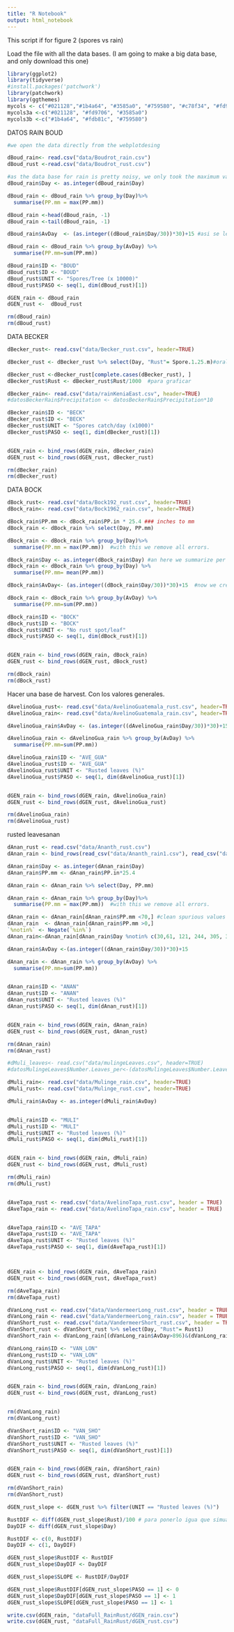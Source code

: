 ```yaml
---
title: "R Notebook"
output: html_notebook
---
```


This script if for figure 2 (spores vs rain)

Load the file with all the data bases. (I am going to make a big data base, and only download this one)

```r

library(ggplot2)
library(tidyverse)
#install.packages('patchwork')
library(patchwork)
library(ggthemes)
mycols <- c("#021128","#1b4a64", "#3585a0", "#759580", "#c78f34", "#fd9706","#fdb81c","#fbdb30")
mycols3a <-c("#021128", "#fd9706", "#3585a0")
mycols3b <-c("#1b4a64", "#fdb81c", "#759580")
```

DATOS RAIN BOUD

```r
#we open the data directly from the webplotdesing

dBoud_rain<- read.csv("data/Boudrot_rain.csv")
dBoud_rust <-read.csv("data/Boudrot_rust.csv")

#as the data base for rain is pretty noisy, we only took the maximum values and remove the first and last value that correpond to the axis
dBoud_rain$Day <- as.integer(dBoud_rain$Day) 

dBoud_rain <- dBoud_rain %>% group_by(Day)%>% 
  summarise(PP.mm = max(PP.mm))

dBoud_rain <-head(dBoud_rain, -1)
dBoud_rain <-tail(dBoud_rain, -1)

dBoud_rain$AvDay  <- (as.integer((dBoud_rain$Day/30))*30)+15 #asi se le pone el mes

dBoud_rain <- dBoud_rain %>% group_by(AvDay) %>%
  summarise(PP.mm=sum(PP.mm))

dBoud_rain$ID <- "BOUD"
dBoud_rust$ID <- "BOUD"
dBoud_rust$UNIT <- "Spores/Tree (x 10000)"
dBoud_rust$PASO <- seq(1, dim(dBoud_rust)[1])

dGEN_rain <- dBoud_rain
dGEN_rust <-  dBoud_rust

rm(dBoud_rain)
rm(dBoud_rust)
```

DATA BECKER
```r
dBecker_rust<- read.csv("data/Becker_rust.csv", header=TRUE)

dBecker_rust <- dBecker_rust %>% select(Day, "Rust"= Spore.1.25.m)#orale, asi puedes se

dBecker_rust <-dBecker_rust[complete.cases(dBecker_rust), ]
dBecker_rust$Rust <- dBecker_rust$Rust/1000  #para graficar

dBecker_rain<- read.csv("data/rainKeniaEast.csv", header=TRUE)
#datosBeckerRain$Precipitation <- datosBeckerRain$Precipitation*10

dBecker_rain$ID <- "BECK"
dBecker_rust$ID <- "BECK"
dBecker_rust$UNIT <- "Spores catch/day (x1000)"
dBecker_rust$PASO <- seq(1, dim(dBecker_rust)[1])


dGEN_rain <- bind_rows(dGEN_rain, dBecker_rain)
dGEN_rust <- bind_rows(dGEN_rust, dBecker_rust)

rm(dBecker_rain)
rm(dBecker_rust)
```

DATA BOCK

```r
dBock_rust<- read.csv("data/Bock192_rust.csv", header=TRUE)
dBock_rain<- read.csv("data/Bock1962_rain.csv", header=TRUE)

dBock_rain$PP.mm <- dBock_rain$PP.in * 25.4 ### inches to mm
dBock_rain <- dBock_rain %>% select(Day, PP.mm)

dBock_rain <- dBock_rain %>% group_by(Day)%>% 
  summarise(PP.mm = max(PP.mm))  #with this we remove all errors. 

dBock_rain$Day <- as.integer(dBock_rain$Day) #an here we summarize per day
dBock_rain <- dBock_rain %>% group_by(Day) %>%
  summarise(PP.mm= mean(PP.mm))

dBock_rain$AvDay<- (as.integer((dBock_rain$Day/30))*30)+15  #now we create the average day

dBock_rain <- dBock_rain %>% group_by(AvDay) %>%
  summarise(PP.mm=sum(PP.mm))

dBock_rain$ID <- "BOCK"
dBock_rust$ID <- "BOCK"
dBock_rust$UNIT <- "No rust spot/leaf"
dBock_rust$PASO <- seq(1, dim(dBock_rust)[1])


dGEN_rain <- bind_rows(dGEN_rain, dBock_rain)
dGEN_rust <- bind_rows(dGEN_rust, dBock_rust)

rm(dBock_rain)
rm(dBock_rust)

```
Hacer una base de harvest. Con los valores generales. 
```r
dAvelinoGua_rust<- read.csv("data/AvelinoGuatemala_rust.csv", header=TRUE)
dAvelinoGua_rain<- read.csv("data/AvelinoGuatemala_rain.csv", header=TRUE)

dAvelinoGua_rain$AvDay <- (as.integer((dAvelinoGua_rain$Day/30))*30)+15

dAvelinoGua_rain <- dAvelinoGua_rain %>% group_by(AvDay) %>%
  summarise(PP.mm=sum(PP.mm))

dAvelinoGua_rain$ID <- "AVE_GUA"
dAvelinoGua_rust$ID <- "AVE_GUA"
dAvelinoGua_rust$UNIT <- "Rusted leaves (%)"
dAvelinoGua_rust$PASO <- seq(1, dim(dAvelinoGua_rust)[1])


dGEN_rain <- bind_rows(dGEN_rain, dAvelinoGua_rain)
dGEN_rust <- bind_rows(dGEN_rust, dAvelinoGua_rust)

rm(dAvelinoGua_rain)
rm(dAvelinoGua_rust)

```
rusted leavesanan

```r
dAnan_rust <- read.csv("data/Ananth_rust.csv")
dAnan_rain <- bind_rows(read_csv("data/Ananth_rain1.csv"), read_csv("data/Ananth_rain2.csv"))

dAnan_rain$Day <- as.integer(dAnan_rain$Day)
dAnan_rain$PP.mm <- dAnan_rain$PP.in*25.4

dAnan_rain <- dAnan_rain %>% select(Day, PP.mm)

dAnan_rain <- dAnan_rain %>% group_by(Day)%>% 
  summarise(PP.mm = max(PP.mm))  #with this we remove all errors. 

dAnan_rain <- dAnan_rain[dAnan_rain$PP.mm <70,] #clean spurious values
dAnan_rain  <- dAnan_rain[dAnan_rain$PP.mm >0,] 
`%notin%` <- Negate(`%in%`)
dAnan_rain<-dAnan_rain[dAnan_rain$Day %notin% c(30,61, 121, 244, 305, 335), ]  #lines 

dAnan_rain$AvDay <-(as.integer((dAnan_rain$Day/30))*30)+15

dAnan_rain <- dAnan_rain %>% group_by(AvDay) %>%
  summarise(PP.mm=sum(PP.mm))


dAnan_rain$ID <- "ANAN"
dAnan_rust$ID <- "ANAN"
dAnan_rust$UNIT <- "Rusted leaves (%)"
dAnan_rust$PASO <- seq(1, dim(dAnan_rust)[1])


dGEN_rain <- bind_rows(dGEN_rain, dAnan_rain)
dGEN_rust <- bind_rows(dGEN_rust, dAnan_rust)

rm(dAnan_rain)
rm(dAnan_rust)


```


```r
#dMuli_leaves<- read.csv("data/mulingeLeaves.csv", header=TRUE)
#datosMulingeLeaves$Number.Leaves_per<-(datosMulingeLeaves$Number.Leaves/20)*100

dMuli_rain<- read.csv("data/Mulinge_rain.csv", header=TRUE)
dMuli_rust<- read.csv("data/Mulinge_rust.csv", header=TRUE)

dMuli_rain$AvDay <- as.integer(dMuli_rain$AvDay)


dMuli_rain$ID <- "MULI"
dMuli_rust$ID <- "MULI"
dMuli_rust$UNIT <- "Rusted leaves (%)"
dMuli_rust$PASO <- seq(1, dim(dMuli_rust)[1])


dGEN_rain <- bind_rows(dGEN_rain, dMuli_rain)
dGEN_rust <- bind_rows(dGEN_rust, dMuli_rust)

rm(dMuli_rain)
rm(dMuli_rust)



```


```r
dAveTapa_rust <- read.csv("data/AvelinoTapa_rust.csv", header = TRUE)
dAveTapa_rain <- read.csv("data/AvelinoTapa_rain.csv", header = TRUE)


dAveTapa_rain$ID <- "AVE_TAPA"
dAveTapa_rust$ID <- "AVE_TAPA"
dAveTapa_rust$UNIT <- "Rusted leaves (%)"
dAveTapa_rust$PASO <- seq(1, dim(dAveTapa_rust)[1])



dGEN_rain <- bind_rows(dGEN_rain, dAveTapa_rain)
dGEN_rust <- bind_rows(dGEN_rust, dAveTapa_rust)

rm(dAveTapa_rain)
rm(dAveTapa_rust)


```



```r
dVanLong_rust <- read.csv("data/VandermeerLong_rust.csv", header = TRUE)
dVanLong_rain <- read.csv("data/VandermeerLong_rain.csv", header = TRUE)
dVanShort_rust <- read.csv("data/VandermeerShort_rust.csv", header = TRUE)
dVanShort_rust <- dVanShort_rust %>% select(Day, "Rust"= Rust1)
dVanShort_rain <- dVanLong_rain[(dVanLong_rain$AvDay>896)&(dVanLong_rain$AvDay<1079),]

dVanLong_rain$ID <- "VAN_LON"
dVanLong_rust$ID <- "VAN_LON"
dVanLong_rust$UNIT <- "Rusted leaves (%)"
dVanLong_rust$PASO <- seq(1, dim(dVanLong_rust)[1])


dGEN_rain <- bind_rows(dGEN_rain, dVanLong_rain)
dGEN_rust <- bind_rows(dGEN_rust, dVanLong_rust)


rm(dVanLong_rain)
rm(dVanLong_rust)

dVanShort_rain$ID <- "VAN_SHO"
dVanShort_rust$ID <- "VAN_SHO"
dVanShort_rust$UNIT <- "Rusted leaves (%)"
dVanShort_rust$PASO <- seq(1, dim(dVanShort_rust)[1])


dGEN_rain <- bind_rows(dGEN_rain, dVanShort_rain)
dGEN_rust <- bind_rows(dGEN_rust, dVanShort_rust)

rm(dVanShort_rain)
rm(dVanShort_rust)

```


```r

dGEN_rust_slope <- dGEN_rust %>% filter(UNIT == "Rusted leaves (%)")

RustDIF <- diff(dGEN_rust_slope$Rust)/100 # para ponerlo igua que simuacion
DayDIF <- diff(dGEN_rust_slope$Day)

RustDIF <- c(0, RustDIF)
DayDIF <- c(1, DayDIF)

dGEN_rust_slope$RustDIF <- RustDIF
dGEN_rust_slope$DayDIF <- DayDIF

dGEN_rust_slope$SLOPE <- RustDIF/DayDIF

dGEN_rust_slope$RustDIF[dGEN_rust_slope$PASO == 1] <- 0
dGEN_rust_slope$DayDIF[dGEN_rust_slope$PASO == 1] <- 1
dGEN_rust_slope$SLOPE[dGEN_rust_slope$PASO == 1] <- 1
```

```r
write.csv(dGEN_rain, "dataFull_RainRust/dGEN_rain.csv")
write.csv(dGEN_rust, "dataFull_RainRust/dGEN_rust.csv")

```


